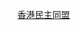 <span style="height:{{{1|20px}}}; width:{{{1|20px}}};text-align:center; font-size:85%; color:#FFFFFF; display:inline-block; background:{{Party meta/color/香港民主同盟}}; border-radius:50%">港</span>&nbsp;[[香港民主同盟]]<noinclude>
{{Documentation}}
[[Category:香港政党标示模板|{{PAGENAME}}]]
</noinclude>